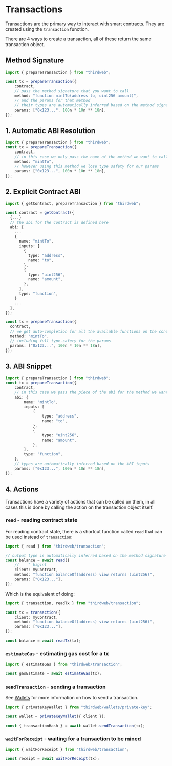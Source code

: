 # Transactions

Transactions are the primary way to interact with smart contracts. They are created using the `transaction` function.

There are 4 ways to create a transaction, all of these return the same transaction object.

## Method Signature

```ts
import { prepareTransaction } from "thirdweb";

const tx = prepareTransaction({
	contract,
	// pass the method signature that you want to call
	method: "function mintTo(address to, uint256 amount)",
	// and the params for that method
	// their types are automatically inferred based on the method signature
	params: ["0x123...", 100n * 10n ** 18n],
});
```

## 1. Automatic ABI Resolution

```ts
import { prepareTransaction } from "thirdweb";
const tx = prepareTransaction({
	contract,
	// in this case we only pass the name of the method we want to call
	method: "mintTo",
	// however using this method we lose type safety for our params
	params: ["0x123...", 100n * 10n ** 18n],
});
```

## 2. Explicit Contract ABI

```ts
import { getContract, prepareTransaction } from "thirdweb";

const contract = getContract({
  {...}
  // the abi for the contract is defined here
  abi: [
    ...
    {
      name: "mintTo",
      inputs: [
        {
          type: "address",
          name: "to",
        },
        {
          type: "uint256",
          name: "amount",
        },
      ],
      type: "function",
    }
    ...
  ],
});

const tx = prepareTransaction({
  contract,
  // we get auto-completion for all the available functions on the contract ABI
  method: "mintTo",
  // including full type-safety for the params
  params: ["0x123...", 100n * 10n ** 18n],
});
```

## 3. ABI Snippet

```ts
import { prepareTransaction } from "thirdweb";
const tx = prepareTransaction({
	contract,
	// in this case we pass the piece of the abi for the method we want to call
	abi: {
		name: "mintTo",
		inputs: [
			{
				type: "address",
				name: "to",
			},
			{
				type: "uint256",
				name: "amount",
			},
		],
		type: "function",
	},
	// types are automatically inferred based on the ABI inputs
	params: ["0x123...", 100n * 10n ** 18n],
});
```

## 4. Actions

Transactions have a variety of actions that can be called on them, in all cases this is done by calling the action on the transaction object itself.

### `read` - reading contract state

For reading contract state, there is a shortcut function called `read` that can be used instead of `transaction`:

```ts
import { read } from "thirdweb/transaction";

// output type is automatically inferred based on the method signature
const balance = await read({
	//    ^ bigint
	client: myContract,
	method: "function balanceOf(address) view returns (uint256)",
	params: ["0x123..."],
});
```

Which is the equivalent of doing:

```ts
import { transaction, readTx } from "thirdweb/transaction";

const tx = transaction({
	client: myContract,
	method: "function balanceOf(address) view returns (uint256)",
	params: ["0x123..."],
});

const balance = await readTx(tx);
```

### `estimateGas` - estimating gas cost for a tx

```ts
import { estimateGas } from "thirdweb/transaction";

const gasEstimate = await estimateGas(tx);
```

### `sendTransaction` - sending a transaction

See [Wallets](#wallets) for more information on how to send a transaction.

```ts
import { privateKeyWallet } from "thirdweb/wallets/private-key";

const wallet = privateKeyWallet({ client });

const { transactionHash } = await wallet.sendTransaction(tx);
```

### `waitForReceipt` - waiting for a transaction to be mined

```ts
import { waitForReceipt } from "thirdweb/transaction";

const receipt = await waitForReceipt(tx);
```
